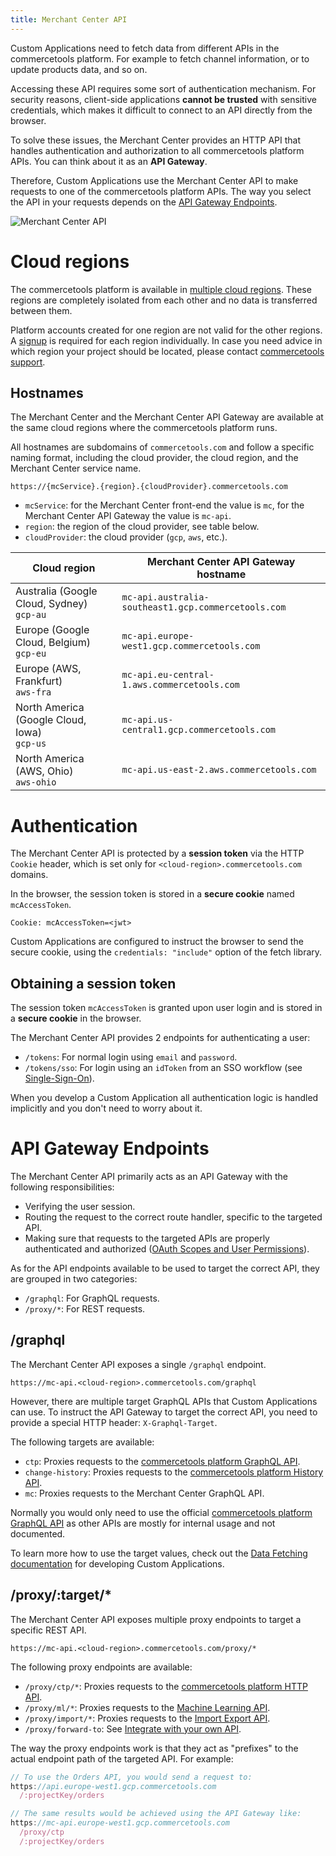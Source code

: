 ```yaml
---
title: Merchant Center API
---
```


Custom Applications need to fetch data from different APIs in the commercetools platform. For example to fetch channel information, or to update products data, and so on.

Accessing these API requires some sort of authentication mechanism. For security reasons, client-side applications **cannot be trusted** with sensitive credentials, which makes it difficult to connect to an API directly from the browser.

To solve these issues, the Merchant Center provides an HTTP API that handles authentication and authorization to all commercetools platform APIs. You can think about it as an **API Gateway**.

Therefore, Custom Applications use the Merchant Center API to make requests to one of the commercetools platform APIs. The way you select the API in your requests depends on the [API Gateway Endpoints](#api-gateway-endpoints).

![Merchant Center API](/images/merchant-center-api.png 'Merchant Center API')

# Cloud regions

The commercetools platform is available in [multiple cloud regions](https://docs.commercetools.com/api/general-concepts#regions).
These regions are completely isolated from each other and no data is transferred between them.

<Info>

Platform accounts created for one region are not valid for the other regions. A [signup](https://docs.commercetools.com/tutorials/getting-started) is required for each region individually.
In case you need advice in which region your project should be located, please contact [commercetools support](https://support.commercetools.com).

</Info>

## Hostnames

The Merchant Center and the Merchant Center API Gateway are available at the same cloud regions where the commercetools platform runs.

All hostnames are subdomains of `commercetools.com` and follow a specific naming format, including the cloud provider, the cloud region, and the Merchant Center service name.

```
https://{mcService}.{region}.{cloudProvider}.commercetools.com
```

- `mcService`: for the Merchant Center front-end the value is `mc`, for the Merchant Center API Gateway the value is `mc-api`.
- `region`: the region of the cloud provider, see table below.
- `cloudProvider`: the cloud provider (`gcp`, `aws`, etc.).

| Cloud region | Merchant Center API Gateway hostname |
| --- | --- |
| Australia (Google Cloud, Sydney)<br />`gcp-au` | `mc-api.australia-southeast1.gcp.commercetools.com` |
| Europe (Google Cloud, Belgium)<br />`gcp-eu` | `mc-api.europe-west1.gcp.commercetools.com` |
| Europe (AWS, Frankfurt)<br />`aws-fra` | `mc-api.eu-central-1.aws.commercetools.com` |
| North America (Google Cloud, Iowa)<br />`gcp-us` | `mc-api.us-central1.gcp.commercetools.com` |
| North America (AWS, Ohio)<br />`aws-ohio` | `mc-api.us-east-2.aws.commercetools.com` |

# Authentication

The Merchant Center API is protected by a **session token** via the HTTP `Cookie` header, which is set only for `<cloud-region>.commercetools.com` domains.

In the browser, the session token is stored in a **secure cookie** named `mcAccessToken`.

```
Cookie: mcAccessToken=<jwt>
```

<Info>

Custom Applications are configured to instruct the browser to send the secure cookie, using the `credentials: "include"` option of the fetch library.

</Info>

## Obtaining a session token

The session token `mcAccessToken` is granted upon user login and is stored in a **secure cookie** in the browser.

The Merchant Center API provides 2 endpoints for authenticating a user:

- `/tokens`: For normal login using `email` and `password`.
- `/tokens/sso`: For login using an `idToken` from an SSO workflow (see [Single-Sign-On](https://docs.commercetools.com/merchant-center/single-sign-on-beta)).

<Info>

When you develop a Custom Application all authentication logic is handled implicitly and you don't need to worry about it.

</Info>

# API Gateway Endpoints

The Merchant Center API primarily acts as an API Gateway with the following responsibilities:

* Verifying the user session.
* Routing the request to the correct route handler, specific to the targeted API.
* Making sure that requests to the targeted APIs are properly authenticated and authorized ([OAuth Scopes and User Permissions](/concepts/oauth-scopes-and-user-permissions)).

As for the API endpoints available to be used to target the correct API, they are grouped in two categories:

* `/graphql`: For GraphQL requests.
* `/proxy/*`: For REST requests.

## /graphql

The Merchant Center API exposes a single `/graphql` endpoint.

```
https://mc-api.<cloud-region>.commercetools.com/graphql
```

However, there are multiple target GraphQL APIs that Custom Applications can use. To instruct the API Gateway to target the correct API, you need to provide a special HTTP header: `X-Graphql-Target`.

The following targets are available:

* `ctp`: Proxies requests to the [commercetools platform GraphQL API](https://docs.commercetools.com/api/graphql).
* `change-history`: Proxies requests to the [commercetools platform History API](https://docs.commercetools.com/api/history/change-history).
* `mc`: Proxies requests to the Merchant Center GraphQL API.

Normally you would only need to use the official [commercetools platform GraphQL API](https://docs.commercetools.com/api/graphql) as other APIs are mostly for internal usage and not documented.

To learn more how to use the target values, check out the [Data Fetching documentation](/development/data-fetching) for developing Custom Applications.

## /proxy/:target/*

The Merchant Center API exposes multiple proxy endpoints to target a specific REST API.

```
https://mc-api.<cloud-region>.commercetools.com/proxy/*
```

The following proxy endpoints are available:

* `/proxy/ctp/*`: Proxies requests to the [commercetools platform HTTP API](https://docs.commercetools.com/api).
* `/proxy/ml/*`: Proxies requests to the [Machine Learning API](https://docs.commercetools.com/api/ml).
* `/proxy/import/*`: Proxies requests to the [Import Export API](https://docs.commercetools.com/import-export).
* `/proxy/forward-to`: See [Integrate with your own API](/concepts/integrate-with-your-own-api).

The way the proxy endpoints work is that they act as "prefixes" to the actual endpoint path of the targeted API. For example:

```js highlightLines="6,7"
// To use the Orders API, you would send a request to:
https://api.europe-west1.gcp.commercetools.com
  /:projectKey/orders

// The same results would be achieved using the API Gateway like:
https://mc-api.europe-west1.gcp.commercetools.com
  /proxy/ctp
  /:projectKey/orders
```
